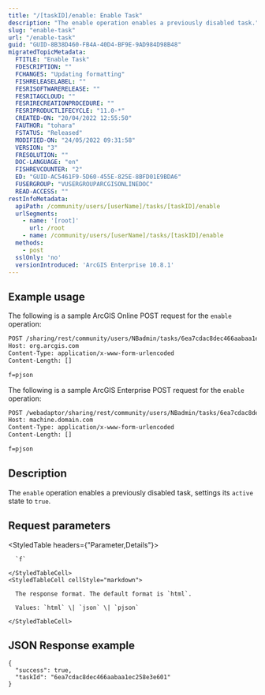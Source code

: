 ```yaml
---
title: "/[taskID]/enable: Enable Task"
description: "The enable operation enables a previously disabled task."
slug: "enable-task"
url: "/enable-task"
guid: "GUID-8B38D460-FB4A-40D4-BF9E-9AD984D98B48"
migratedTopicMetadata:
  FTITLE: "Enable Task"
  FDESCRIPTION: ""
  FCHANGES: "Updating formatting"
  FISHRELEASELABEL: ""
  FESRISOFTWARERELEASE: ""
  FESRITAGCLOUD: ""
  FESRIRECREATIONPROCEDURE: ""
  FESRIPRODUCTLIFECYCLE: "11.0-*"
  CREATED-ON: "20/04/2022 12:55:50"
  FAUTHOR: "tohara"
  FSTATUS: "Released"
  MODIFIED-ON: "24/05/2022 09:31:58"
  VERSION: "3"
  FRESOLUTION: ""
  DOC-LANGUAGE: "en"
  FISHREVCOUNTER: "2"
  ED: "GUID-AC5461F9-5D60-455E-825E-8BFD01E9BDA6"
  FUSERGROUP: "VUSERGROUPARCGISONLINEDOC"
  READ-ACCESS: ""
restInfoMetadata:
  apiPath: /community/users/[userName]/tasks/[taskID]/enable
  urlSegments:
    - name: '[root]'
      url: /root
    - name: /community/users/[userName]/tasks/[taskID]/enable
  methods:
    - post
  sslOnly: 'no'
  versionIntroduced: 'ArcGIS Enterprise 10.8.1'
---
```


## Example usage

The following is a sample ArcGIS Online POST request for the `enable` operation:

```markdown
POST /sharing/rest/community/users/NBadmin/tasks/6ea7cdac8dec466aabaa1ec258e3e601/enable HTTP/1.1
Host: org.arcgis.com
Content-Type: application/x-www-form-urlencoded
Content-Length: []

f=pjson
``` 

The following is a sample ArcGIS Enterprise POST request for the `enable` operation:

```markdown
POST /webadaptor/sharing/rest/community/users/NBadmin/tasks/6ea7cdac8dec466aabaa1ec258e3e601/enable HTTP/1.1
Host: machine.domain.com
Content-Type: application/x-www-form-urlencoded
Content-Length: []

f=pjson
```

## Description

The `enable` operation enables a previously disabled task, settings its `active` state to `true`.

## Request parameters

<StyledTable headers={"Parameter,Details"}>
  <StyledTableRow>
    <StyledTableCell cellStyle="markdown">

      `f` 

    </StyledTableCell>
    <StyledTableCell cellStyle="markdown">

      The response format. The default format is `html`.

      Values: `html` \| `json` \| `pjson`

    </StyledTableCell>
  </StyledTableRow>
</StyledTable>

## JSON Response example

```other
{
  "success": true,
  "taskId": "6ea7cdac8dec466aabaa1ec258e3e601"
}
```

 
